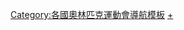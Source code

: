 {{Navbox
|bodyclass=hlist

|name = 2000年夏季奥林匹克运动会代表团
|state = collapsed
|title =  [[2000年夏季奥林匹克运动会]]代表团
|titlestyle = background:#BFD7FF
|groupstyle = background:#BFD7FF
|group1 = 非洲
|list1 = 

*[[2000年夏季奧林匹克运动会阿尔及利亚代表团|阿尔及利亚]]
*[[2000年夏季奧林匹克运动会安哥拉代表团|安哥拉]]
*[[2000年夏季奧林匹克运动会贝宁代表团|贝宁]]
*[[2000年夏季奧林匹克运动会博茨瓦纳代表团|博茨瓦纳]]
*[[2000年夏季奧林匹克运动会布基纳法索代表团|布基纳法索]]
*[[2000年夏季奧林匹克运动会布隆迪代表团|布隆迪]]
*[[2000年夏季奧林匹克运动会喀麦隆代表团|喀麦隆]]
*[[2000年夏季奧林匹克运动会佛得角代表团|佛得角]]
*[[2000年夏季奧林匹克运动会中非代表团|中非]]
*[[2000年夏季奧林匹克运动会乍得代表团|乍得]]
*[[2000年夏季奥林匹克运动会科摩罗代表团|科摩罗]]
*[[2000年夏季奧林匹克运动会刚果共和国代表团|刚果共和国]]
*[[2000年夏季奧林匹克运动会刚果民主共和国代表团|刚果民主共和国]]
*[[2000年夏季奧林匹克运动会科特迪瓦代表团|科特迪瓦]]
*[[2000年夏季奧林匹克运动会吉布提代表团|吉布提]]
*[[2000年夏季奧林匹克运动会埃及代表团|埃及]]
*[[2000年夏季奧林匹克运动会赤道几内亚代表团|赤道几内亚]]
*[[2000年夏季奧林匹克运动会厄立特里亚代表团|厄立特里亚]]
*[[2000年夏季奧林匹克运动会埃塞俄比亚代表团|埃塞俄比亚]]
*[[2000年夏季奧林匹克运动会加蓬代表团|加蓬]]
*[[2000年夏季奥林匹克运动会冈比亚代表团|冈比亚]]
*[[2000年夏季奧林匹克运动会加纳代表团|加纳]]
*[[2000年夏季奧林匹克运动会几内亚共和国代表团|几内亚共和国]]
*[[2000年夏季奧林匹克运动会几内亚比绍代表团|几内亚比绍]]
*[[2000年夏季奧林匹克运动会肯尼亚代表团|肯尼亚]]
*[[2000年夏季奧林匹克运动会莱索托代表团|莱索托]]
*[[2000年夏季奧林匹克运动会利比里亚代表团|利比里亚]]
*[[2000年夏季奧林匹克运动会利比亚代表团|利比亚]]
*[[2000年夏季奧林匹克运动会马达加斯加岛代表团|马达加斯加岛]]
*[[2000年夏季奧林匹克运动会马拉维代表团|马拉维]]
*[[2000年夏季奧林匹克运动会马里代表团|马里]]
*[[2000年夏季奧林匹克运动会毛里塔尼亚代表团|毛里塔尼亚]]
*[[2000年夏季奧林匹克运动会毛里求斯代表团|毛里求斯]]
*[[2000年夏季奧林匹克运动会摩洛哥代表团|摩洛哥]]
*[[2000年夏季奧林匹克运动会莫桑比克代表团|莫桑比克]]
*[[2000年夏季奧林匹克运动会纳米比亚代表团|纳米比亚]]
*[[2000年夏季奧林匹克运动会尼日尔代表团|尼日尔]]
*[[2000年夏季奧林匹克运动会尼日利亚代表团|尼日利亚]]
*[[2000年夏季奧林匹克运动会卢旺达代表团|卢旺达]]
*[[2000年夏季奧林匹克运动会圣多美和普林西比代表团|圣多美和普林西比]]
*[[2000年夏季奧林匹克运动会塞内加尔代表团|塞内加尔]]
*[[2000年夏季奧林匹克运动会塞舌尔代表团|塞舌尔]]
*[[2000年夏季奧林匹克运动会塞拉利昂代表团|塞拉利昂]]
*[[2000年夏季奥林匹克运动会索马里代表团|索马里]]
*[[2000年夏季奧林匹克运动会南非代表团|南非]]
*[[2000年夏季奧林匹克运动会苏丹代表团|苏丹]]
*[[2000年夏季奧林匹克运动会斯威士兰代表团|斯威士兰]]
*[[2000年夏季奧林匹克运动会坦桑尼亚代表团|坦桑尼亚]]
*[[2000年夏季奧林匹克运动会坦桑尼亚代表团|多哥]]
*[[2000年夏季奧林匹克运动会突尼斯代表团|突尼斯]]
*[[2000年夏季奧林匹克运动会乌干达代表团|乌干达]]
*[[2000年夏季奧林匹克运动会赞比亚代表团|赞比亚]]
*[[2000年夏季奧林匹克运动会津巴布韦代表团|津巴布韦]]

|group2 = 美洲
|list2 = 

*[[2000年夏季奧林匹克运动会安提瓜和巴布达代表团|安提瓜和巴布达]]
*[[2000年夏季奧林匹克运动会阿根廷代表团|阿根廷]]
*[[2000年夏季奧林匹克运动会阿鲁巴岛代表团|阿鲁巴岛]]
*[[2000年夏季奧林匹克运动会巴哈马群岛代表团|巴哈马群岛]]
*[[2000年夏季奧林匹克运动会巴巴多斯岛代表团|巴巴多斯岛]]
*[[2000年夏季奥林匹克运动会伯利兹代表团|伯利兹]]
*[[2000年夏季奧林匹克运动会百慕大群岛代表团|百慕大群岛]]
*[[2000年夏季奧林匹克运动会玻利维亚代表团|玻利维亚]]
*[[2000年夏季奧林匹克运动会巴西代表团|巴西]]
*[[2000年夏季奧林匹克运动会英属维尔京群岛代表团|英属维尔京群岛]]
*[[2000年夏季奧林匹克运动会加拿大代表团|加拿大]]
*[[2000年夏季奧林匹克运动会开曼群岛代表团|开曼群岛]]
*[[2000年夏季奧林匹克运动会智利代表团|智利]]
*[[2000年夏季奧林匹克运动会哥伦比亚代表团|哥伦比亚]]
*[[2000年夏季奧林匹克运动会哥斯达黎加代表团|哥斯达黎加]]
*[[2000年夏季奧林匹克运动会古巴代表团|古巴]]
*[[2000年夏季奧林匹克运动会多米尼克代表团|多米尼克]]
*[[2000年夏季奧林匹克运动会多米尼克共和国代表团|多米尼克共和国]]
*[[2000年夏季奧林匹克运动会厄瓜多尔代表团|厄瓜多尔]]
*[[2000年夏季奧林匹克运动会萨尔瓦多代表团|萨尔瓦多]]
*[[2000年夏季奧林匹克运动会格林纳达代表团|格林纳达]]
*[[2000年夏季奧林匹克运动会危地马拉代表团|危地马拉]]
*[[2000年夏季奧林匹克运动会圭亚那代表团|圭亚那]]
*[[2000年夏季奧林匹克运动会海地代表团|海地]]
*[[2000年夏季奧林匹克运动会洪都拉斯代表团|洪都拉斯]]
*[[2000年夏季奧林匹克运动会牙买加代表团|牙买加]]
*[[2000年夏季奧林匹克运动会墨西哥代表团|墨西哥]]
*[[2000年夏季奧林匹克运动会荷属安的列斯群岛代表团|荷属安的列斯群岛]]
*[[2000年夏季奧林匹克运动会尼加拉瓜代表团|尼加拉瓜]]
*[[2000年夏季奧林匹克运动会巴拿马代表团|巴拿马]]
*[[2000年夏季奧林匹克运动会巴拉圭代表团|巴拉圭]]
*[[2000年夏季奧林匹克运动会秘鲁代表团|秘鲁]]
*[[2000年夏季奧林匹克运动会波多黎各代表团|波多黎各]]
*[[2000年夏季奧林匹克运动会圣基茨和尼维斯代表团|圣基茨和尼维斯]]
*[[2000年夏季奧林匹克运动会圣卢西亚岛代表团|圣卢西亚岛]]
*[[2000年夏季奧林匹克运动会圣文森特和格林纳丁斯代表团|圣文森特和格林纳丁斯]]
*[[2000年夏季奧林匹克运动会苏里南代表团|苏里南]]
*[[2000年夏季奧林匹克运动会特立尼达和多巴哥代表团|特立尼达和多巴哥]]
*[[2000年夏季奧林匹克运动会美国代表团|美国]]
*[[2000年夏季奧林匹克运动会美国代表团|乌拉圭]]
*[[2000年夏季奧林匹克运动会委内瑞拉代表团|委内瑞拉]]
*[[2000年夏季奧林匹克运动会维尔京群岛代表团|维尔京群岛]]

|group3 = 亚洲
|list3 = 

*[[2000年夏季奧林匹克运动会巴林代表团|巴林]]
*[[2000年夏季奧林匹克运动会孟加拉国代表团|孟加拉国]]
*[[2000年夏季奧林匹克运动会不丹代表团|不丹]]
*[[2000年夏季奧林匹克运动会文莱代表团|文莱]]
*[[2000年夏季奧林匹克运动会柬埔寨代表团|柬埔寨]]
*[[2000年夏季奧林匹克运动会中国代表团|中国]]
*[[2000年夏季奧林匹克运动会中国香港代表团|中国香港]]
*[[2000年夏季奧林匹克运动会印度代表团|印度]]
*[[2000年夏季奧林匹克运动会印度尼西亚代表团|印度尼西亚]]
*[[2000年夏季奧林匹克运动会伊朗代表团|伊朗]]
*[[2000年夏季奧林匹克运动会伊拉克代表团|伊拉克]]
*[[2000年夏季奧林匹克运动会日本代表团|日本]]
*[[2000年夏季奧林匹克运动会约旦代表团|约旦]]
*[[2000年夏季奧林匹克运动会哈萨克斯坦代表团|哈萨克斯坦]]
*[[2000年夏季奧林匹克运动会朝鲜代表团|朝鲜]]
*[[2000年夏季奧林匹克运动会韩国代表团|韩国]]
*[[2000年夏季奧林匹克运动会科威特代表团|科威特]]
*[[2000年夏季奧林匹克运动会吉尔吉斯斯坦代表团|吉尔吉斯斯坦]]
*[[2000年夏季奧林匹克运动会老挝代表团|老挝]]
*[[2000年夏季奧林匹克运动会黎巴嫩代表团|黎巴嫩]]
*[[2000年夏季奧林匹克运动会马来西亚代表团|马来西亚]]
*[[2000年夏季奧林匹克运动会马尔代夫代表团|马尔代夫]]
*[[2000年夏季奧林匹克运动会蒙古国代表团|蒙古国]]
*[[2000年夏季奧林匹克运动会缅甸代表团|缅甸]]
*[[2000年夏季奧林匹克运动会尼泊尔代表团|尼泊尔]]
*[[2000年夏季奧林匹克运动会阿曼代表团|阿曼]]
*[[2000年夏季奧林匹克运动会巴基斯坦代表团|巴基斯坦]]
*[[2000年夏季奧林匹克运动会巴勒斯坦代表团|巴勒斯坦]]
*[[2000年夏季奧林匹克运动会菲律宾代表团|菲律宾]]
*[[2000年夏季奧林匹克运动会卡塔尔代表团|卡塔尔]]
*[[2000年夏季奧林匹克运动会沙特阿拉伯代表团|沙特阿拉伯]]
*[[2000年夏季奧林匹克运动会新加坡代表团|新加坡]]
*[[2000年夏季奧林匹克运动会斯里兰卡代表团|斯里兰卡]]
*[[2000年夏季奧林匹克运动会叙利亚代表团|叙利亚]]
*[[2000年夏季奧林匹克運動會中華台北代表團|中华台北]]
*[[2000年夏季奧林匹克运动会塔吉克斯坦代表团|塔吉克斯坦]]
*[[2000年夏季奧林匹克运动会泰国代表团|泰国]]
*[[2000年夏季奧林匹克运动会土库曼斯坦代表团|土库曼斯坦]]
*[[2000年夏季奧林匹克运动会阿拉伯联合酋长国代表团|阿拉伯联合酋长国]]
*[[2000年夏季奧林匹克运动会乌兹别克斯坦代表团|乌兹别克斯坦]]
*[[2000年夏季奧林匹克运动会越南代表团|越南]]
*[[2000年夏季奧林匹克运动会也门代表团|也门]]
*[[2000年夏季奥林匹克运动会独立参赛者|个人参赛者]]（东帝汶）

|group4 = 欧洲
|list4 = 

*[[2000年夏季奧林匹克运动会阿尔巴尼亚代表团|阿尔巴尼亚]]
*[[2000年夏季奧林匹克運動會安道爾代表團|安道尔]]
*[[2000年夏季奧林匹克运动会亚美尼亚代表团|亚美尼亚]]
*[[2000年夏季奧林匹克运动会奥地利代表团|奥地利]]
*[[2000年夏季奧林匹克运动阿塞拜疆会代表团|阿塞拜疆]]
*[[2000年夏季奧林匹克运动白俄罗斯会代表团|白俄罗斯]]
*[[2000年夏季奧林匹克运动比利时会代表团|比利时]]
*[[2000年夏季奧林匹克运动会波斯尼亚和黑塞哥维那代表团|波斯尼亚和黑塞哥维那]]
*[[2000年夏季奧林匹克运动会保加利亚代表团|保加利亚]]
*[[2000年夏季奧林匹克运动会克罗地亚代表团|克罗地亚]]
*[[2000年夏季奧林匹克运动会塞浦路斯代表团|塞浦路斯]]
*[[2000年夏季奧林匹克运动会捷克共和国代表团|捷克共和国]]
*[[2000年夏季奧林匹克运动会丹麦代表团|丹麦]]
*[[2000年夏季奧林匹克运动会爱沙尼亚代表团|爱沙尼亚]]
*[[2000年夏季奧林匹克运动会芬兰代表团|芬兰]]
*[[2000年夏季奧林匹克运动会法国代表团|法国]]
*[[2000年夏季奧林匹克运动会格鲁吉亚代表团|格鲁吉亚]]
*[[2000年夏季奧林匹克运动会德国代表团|德国]]
*[[2000年夏季奧林匹克运动会英国代表团|英国]]
*[[2000年夏季奧林匹克运动会希腊代表团|希腊]]
*[[2000年夏季奧林匹克运动会匈牙利代表团|匈牙利]]
*[[2000年夏季奧林匹克运动会冰岛代表团|冰岛]]
*[[2000年夏季奧林匹克运动会爱尔兰代表团|爱尔兰]]
*[[2000年夏季奧林匹克运动会以色列代表团|以色列]]
*[[2000年夏季奧林匹克运动会意大利代表团|意大利]]
*[[2000年夏季奧林匹克运动会拉脱维亚代表团|拉脱维亚]]
*[[2000年夏季奧林匹克运动会列支敦士登代表团|列支敦士登]]
*[[2000年夏季奧林匹克运动会立陶宛代表团|立陶宛]]
*[[2000年夏季奧林匹克运动会卢森堡代表团|卢森堡公国]]
*[[2000年夏季奧林匹克运动会马其顿代表团|马其顿王国]]
*[[2000年夏季奧林匹克运动会马耳他代表团|马耳他]]
*[[2000年夏季奧林匹克运动会摩尔多瓦代表团|摩尔多瓦]]
*[[2000年夏季奧林匹克運動會摩納哥代表團|摩纳哥]]
*[[2000年夏季奧林匹克运动会荷兰代表团|荷兰]]
*[[2000年夏季奧林匹克运动会挪威代表团|挪威]]
*[[2000年夏季奧林匹克运动会波兰代表团|波兰]]
*[[2000年夏季奧林匹克运动会葡萄牙代表团|葡萄牙]]
*[[2000年夏季奧林匹克运动会罗马尼亚代表团|罗马尼亚]]
*[[2000年夏季奧林匹克运动会俄罗斯代表团|俄罗斯]]
*[[2000年夏季奧林匹克运动会圣马力诺代表团|圣马力诺]]
*[[2000年夏季奧林匹克运动会斯洛伐克代表团|斯洛伐克]]
*[[2000年夏季奧林匹克运动会斯洛文尼亚代表团|斯洛文尼亚]]
*[[2000年夏季奧林匹克运动会西班牙代表团|西班牙]]
*[[2000年夏季奧林匹克运动会瑞典代表团|瑞典]]
*[[2000年夏季奧林匹克运动会瑞士代表团|瑞士]]
*[[2000年夏季奧林匹克运动会土耳其代表团|土耳其]]
*[[2000年夏季奧林匹克运动会乌克兰代表团|乌克兰]]
*[[2000年夏季奧林匹克运动会南斯拉夫代表团|南斯拉夫]]

|group5 = 大洋洲
|list5 = 

*[[2000年夏季奧林匹克运动会美属萨摩亚代表团|美属萨摩亚]]
*[[2000年夏季奧林匹克运动会澳大利亚代表团|澳大利亚]]
*[[2000年夏季奧林匹克运动会库克群岛代表团|库克群岛]]
*[[2000年夏季奧林匹克运动会斐济代表团|斐济]]
*[[2000年夏季奧林匹克运动会关岛代表团|关岛]]
*[[2000年夏季奧林匹克运动会密克罗尼西亚代表团|密克罗尼西亚]]
*[[2000年夏季奧林匹克运动会瑙鲁代表团|瑙鲁]]
*[[2000年夏季奧林匹克运动会新西兰代表团|新西兰]]
*[[2000年夏季奧林匹克运动会帕劳群岛代表团|帕劳群岛]]
*[[2000年夏季奧林匹克运动会巴布亚新几内亚代表团|巴布亚新几内亚]]
*[[2000年夏季奧林匹克运动会萨摩亚代表团|萨摩亚]]
*[[2000年夏季奧林匹克运动会所罗门群岛代表团|所罗门群岛]]
*[[2000年夏季奥林匹克运动会汤加代表团|汤加]]
*[[2000年夏季奧林匹克运动会瓦努阿图代表团|瓦努阿图]]

}}<noinclude>
[[Category:各國奧林匹克運動會導航模板]]
[[Category:2000年夏季奧林匹克運動會代表團|+]]
</noinclude>